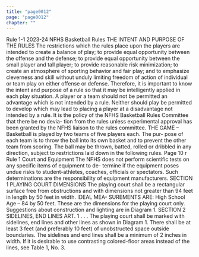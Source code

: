 ```yaml
---
title: "page0012"
page: "page0012"
chapter: ""
---
```


Rule 1-1 2023-24 NFHS Basketball Rules THE INTENT AND PURPOSE OF THE RULES The restrictions which the rules place upon the players are intended to create a balance of play; to provide equal opportunity between the offense and the defense; to provide equal opportunity between the small player and tall player; to provide reasonable risk minimization; to create an atmosphere of sporting behavior and fair play; and to emphasize cleverness and skill without unduly limiting freedom of action of individual or team play on either offense or defense. Therefore, it is important to know the intent and purpose of a rule so that it may be intelligently applied in each play situation. A player or a team should not be permitted an advantage which is not intended by a rule. Neither should play be permitted to develop which may lead to placing a player at a disadvantage not intended by a rule. It is the policy of the NFHS Basketball Rules Committee that there be no devia- tion from the rules unless experimental approval has been granted by the NFHS liaison to the rules committee. THE GAME – Basketball is played by two teams of five players each. The pur- pose of each team is to throw the ball into its own basket and to prevent the other team from scoring. The ball may be thrown, batted, rolled or dribbled in any direction, subject to restrictions laid down in the following rules. Page 10 r Rule 1 Court and Equipment The NFHS does not perform scientific tests on any specific items of equipment to de- termine if the equipment poses undue risks to student-athletes, coaches, officials or spectators. Such determinations are the responsibility of equipment manufacturers. SECTION 1 PLAYING COURT DIMENSIONS The playing court shall be a rectangular surface free from obstructions and with dimensions not greater than 94 feet in length by 50 feet in width. IDEAL MEA- SUREMENTS ARE: High School Age – 84 by 50 feet. These are the dimensions for the playing court only. Suggestions about construction and lighting are in Diagram 1. SECTION 2 SIDELINES, END LINES ART. 1 . . . The playing court shall be marked with sidelines, end lines and other lines as shown in Diagram 1. There shall be at least 3 feet (and preferably 10 feet) of unobstructed space outside boundaries. The sidelines and end lines shall be a minimum of 2 inches in width. If it is desirable to use contrasting colored-floor areas instead of the lines, see Table 1, No. 3.
